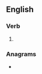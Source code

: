 ==English==

===Verb===
{{head|en|present participle}}

# {{present participle of|execrate|lang=en|nocat=1}}

===Anagrams===
* {{anagrams|en|excreating|extragenic}}
